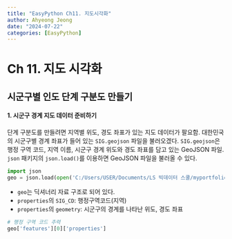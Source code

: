 ```yaml
---
title: "EasyPython Ch11. 지도시각화"
author: Ahyeong Jeong
date: "2024-07-22"
categories: [EasyPython]
---
```

# Ch 11. 지도 시각화

## 시군구별 인도 단계 구분도 만들기
#### 1. 시군구 경계 지도 데이터 준비하기
단계 구분도를 만들려면 지역별 위도, 경도 좌표가 있는 지도 데이터가 팔요함.
대한민국의 시군구별 경계 좌표가 들어 있는 `SIG.geojson` 파일을 불러오겠다.
`SIG.geojson`은 행정 구역 코드, 지역 이름, 시군구 경계 위도와 경도 좌표를 담고 있는 GeoJSON 파일. 
`json` 패키지의 `json.load()`를 이용하면 GeoJSON 파일을 불러올 수 있다. 
```python
import json
geo = json.load(open('C:/Users/USER/Documents/LS 빅데이터 스쿨/myportfolio/data/SIG.geojson', encoding = 'UTF-8'))
```

* `geo`는 딕셔너리 자료 구조로 되어 있다.
* `properties`의 `SIG_CD`: 행정구역코드(지역)
* `properties`의 `geometry`: 시군구의 경계를 나타난 위도, 경도 좌표 

```python
# 행정 구역 코드 추력
geo['features'][0]['properties']
```

